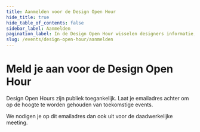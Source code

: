 ```yaml
---
title: Aanmelden voor de Design Open Hour
hide_title: true
hide_table_of_contents: false
sidebar_label: Aanmelden
pagination_label: In de Design Open Hour wisselen designers informatie, inzichten en tips met elkaar uit.
slug: /events/design-open-hour/aanmelden
---
```



# Meld je aan voor de Design Open Hour

Design Open Hours zijn publiek toegankelijk. Laat je emailadres achter om op de hoogte te worden gehouden van toekomstige events.

We nodigen je op dit emailadres dan ook uit voor de daadwerkelijke meeting.

<NewsletterSignUp
  listId="iklwgql4w2"
  emailFieldId="APNH2BBGKm"
  firstNameFieldId="QQjRkYyXpE"
  thanksPage="https://nldesignsystem.nl/events/design-open-hour/aanmelden/bedankt"
  laPostaId="iyihtuzpiq"
/>
